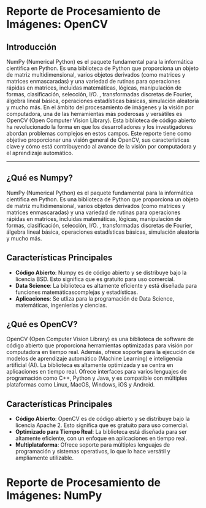 # Reporte de Procesamiento de Imágenes: OpenCV

## Introducción

NumPy (Numerical Python) es el paquete fundamental para la informática científica en Python. Es una biblioteca de Python que proporciona un objeto de matriz multidimensional, varios objetos derivados (como matrices y matrices enmascaradas) y una variedad de rutinas para operaciones rápidas en matrices, incluidas matemáticas, lógicas, manipulación de formas, clasificación, selección, I/O. , transformadas discretas de Fourier, álgebra lineal básica, operaciones estadísticas básicas, simulación aleatoria y mucho más. En el ámbito del procesamiento de imágenes y la visión por computadora, una de las herramientas más poderosas y versátiles es OpenCV (Open Computer Vision Library). Esta biblioteca de código abierto ha revolucionado la forma en que los desarrolladores y los investigadores abordan problemas complejos en estos campos. Este reporte tiene como objetivo proporcionar una visión general de OpenCV, sus características clave y cómo está contribuyendo al avance de la visión por computadora y el aprendizaje automático.

---

## ¿Qué es Numpy?

NumPy (Numerical Python) es el paquete fundamental para la informática científica en Python. Es una biblioteca de Python que proporciona un objeto de matriz multidimensional, varios objetos derivados (como matrices y matrices enmascaradas) y una variedad de rutinas para operaciones rápidas en matrices, incluidas matemáticas, lógicas, manipulación de formas, clasificación, selección, I/O. , transformadas discretas de Fourier, álgebra lineal básica, operaciones estadísticas básicas, simulación aleatoria y mucho más.

## Características Principales

- **Código Abierto**: Numpy es de código abierto y se distribuye bajo la licencia BSD. Esto significa que es gratuito para uso comercial.
- **Data Science**: La biblioteca es altamente eficiente y está diseñada para funciones matemáticascomplejas y estadísticas.
- **Aplicaciones**: Se utliza para la programación de Data Science, matemáticas, ingenierías y ciencias.

## ¿Qué es OpenCV?

OpenCV (Open Computer Vision Library) es una biblioteca de software de código abierto que proporciona herramientas optimizadas para visión por computadora en tiempo real. Además, ofrece soporte para la ejecución de modelos de aprendizaje automático (Machine Learning) e inteligencia artificial (AI). La biblioteca es altamente optimizada y se centra en aplicaciones en tiempo real. Ofrece interfaces para varios lenguajes de programación como C++, Python y Java, y es compatible con múltiples plataformas como Linux, MacOS, Windows, iOS y Android.

## Características Principales

- **Código Abierto**: OpenCV es de código abierto y se distribuye bajo la licencia Apache 2. Esto significa que es gratuito para uso comercial.
- **Optimizado para Tiempo Real**: La biblioteca está diseñada para ser altamente eficiente, con un enfoque en aplicaciones en tiempo real.
- **Multiplataforma**: Ofrece soporte para múltiples lenguajes de programación y sistemas operativos, lo que lo hace versátil y ampliamente utilizable.

# Reporte de Procesamiento de Imágenes: NumPy
